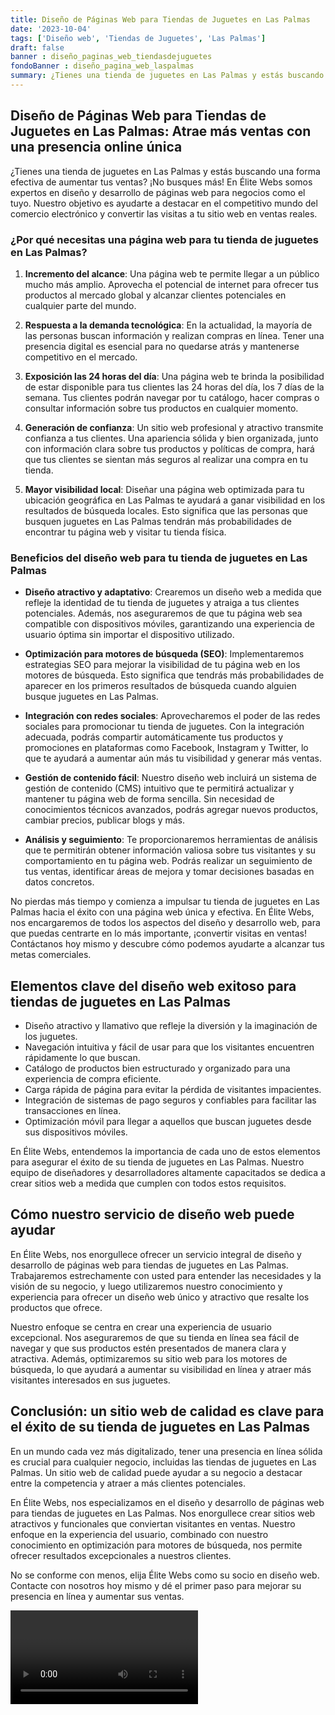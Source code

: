 ```yaml
---
title: Diseño de Páginas Web para Tiendas de Juguetes en Las Palmas
date: '2023-10-04'
tags: ['Diseño web', 'Tiendas de Juguetes', 'Las Palmas']
draft: false
banner : diseño_paginas_web_tiendasdejuguetes
fondoBanner : diseño_pagina_web_laspalmas
summary: ¿Tienes una tienda de juguetes en Las Palmas y estás buscando una forma efectiva de aumentar tus ventas? ¡No busques más! En Élite Webs somos expertos en diseño y desarrollo de páginas web para negocios como el tuyo. Nuestro objetivo es ayudarte a destacar en el competitivo mundo del comercio electrónico y convertir las visitas a tu sitio web en ventas reales.
---
```


## Diseño de Páginas Web para Tiendas de Juguetes en Las Palmas: Atrae más ventas con una presencia online única

¿Tienes una tienda de juguetes en Las Palmas y estás buscando una forma efectiva de aumentar tus ventas? ¡No busques más! En Élite Webs somos expertos en diseño y desarrollo de páginas web para negocios como el tuyo. Nuestro objetivo es ayudarte a destacar en el competitivo mundo del comercio electrónico y convertir las visitas a tu sitio web en ventas reales.

### ¿Por qué necesitas una página web para tu tienda de juguetes en Las Palmas?

1. **Incremento del alcance**: Una página web te permite llegar a un público mucho más amplio. Aprovecha el potencial de internet para ofrecer tus productos al mercado global y alcanzar clientes potenciales en cualquier parte del mundo.

2. **Respuesta a la demanda tecnológica**: En la actualidad, la mayoría de las personas buscan información y realizan compras en línea. Tener una presencia digital es esencial para no quedarse atrás y mantenerse competitivo en el mercado.

3. **Exposición las 24 horas del día**: Una página web te brinda la posibilidad de estar disponible para tus clientes las 24 horas del día, los 7 días de la semana. Tus clientes podrán navegar por tu catálogo, hacer compras o consultar información sobre tus productos en cualquier momento.

4. **Generación de confianza**: Un sitio web profesional y atractivo transmite confianza a tus clientes. Una apariencia sólida y bien organizada, junto con información clara sobre tus productos y políticas de compra, hará que tus clientes se sientan más seguros al realizar una compra en tu tienda.

5. **Mayor visibilidad local**: Diseñar una página web optimizada para tu ubicación geográfica en Las Palmas te ayudará a ganar visibilidad en los resultados de búsqueda locales. Esto significa que las personas que busquen juguetes en Las Palmas tendrán más probabilidades de encontrar tu página web y visitar tu tienda física.

### Beneficios del diseño web para tu tienda de juguetes en Las Palmas

- **Diseño atractivo y adaptativo**: Crearemos un diseño web a medida que refleje la identidad de tu tienda de juguetes y atraiga a tus clientes potenciales. Además, nos aseguraremos de que tu página web sea compatible con dispositivos móviles, garantizando una experiencia de usuario óptima sin importar el dispositivo utilizado.

- **Optimización para motores de búsqueda (SEO)**: Implementaremos estrategias SEO para mejorar la visibilidad de tu página web en los motores de búsqueda. Esto significa que tendrás más probabilidades de aparecer en los primeros resultados de búsqueda cuando alguien busque juguetes en Las Palmas.

- **Integración con redes sociales**: Aprovecharemos el poder de las redes sociales para promocionar tu tienda de juguetes. Con la integración adecuada, podrás compartir automáticamente tus productos y promociones en plataformas como Facebook, Instagram y Twitter, lo que te ayudará a aumentar aún más tu visibilidad y generar más ventas.

- **Gestión de contenido fácil**: Nuestro diseño web incluirá un sistema de gestión de contenido (CMS) intuitivo que te permitirá actualizar y mantener tu página web de forma sencilla. Sin necesidad de conocimientos técnicos avanzados, podrás agregar nuevos productos, cambiar precios, publicar blogs y más.

- **Análisis y seguimiento**: Te proporcionaremos herramientas de análisis que te permitirán obtener información valiosa sobre tus visitantes y su comportamiento en tu página web. Podrás realizar un seguimiento de tus ventas, identificar áreas de mejora y tomar decisiones basadas en datos concretos.

No pierdas más tiempo y comienza a impulsar tu tienda de juguetes en Las Palmas hacia el éxito con una página web única y efectiva. En Élite Webs, nos encargaremos de todos los aspectos del diseño y desarrollo web, para que puedas centrarte en lo más importante, ¡convertir visitas en ventas! Contáctanos hoy mismo y descubre cómo podemos ayudarte a alcanzar tus metas comerciales.

<GifSeo />

<Cta />

## Elementos clave del diseño web exitoso para tiendas de juguetes en Las Palmas

- Diseño atractivo y llamativo que refleje la diversión y la imaginación de los juguetes.
- Navegación intuitiva y fácil de usar para que los visitantes encuentren rápidamente lo que buscan.
- Catálogo de productos bien estructurado y organizado para una experiencia de compra eficiente.
- Carga rápida de página para evitar la pérdida de visitantes impacientes.
- Integración de sistemas de pago seguros y confiables para facilitar las transacciones en línea.
- Optimización móvil para llegar a aquellos que buscan juguetes desde sus dispositivos móviles.

En Élite Webs, entendemos la importancia de cada uno de estos elementos para asegurar el éxito de su tienda de juguetes en Las Palmas. Nuestro equipo de diseñadores y desarrolladores altamente capacitados se dedica a crear sitios web a medida que cumplen con todos estos requisitos.

## Cómo nuestro servicio de diseño web puede ayudar

En Élite Webs, nos enorgullece ofrecer un servicio integral de diseño y desarrollo de páginas web para tiendas de juguetes en Las Palmas. Trabajaremos estrechamente con usted para entender las necesidades y la visión de su negocio, y luego utilizaremos nuestro conocimiento y experiencia para ofrecer un diseño web único y atractivo que resalte los productos que ofrece.

Nuestro enfoque se centra en crear una experiencia de usuario excepcional. Nos aseguraremos de que su tienda en línea sea fácil de navegar y que sus productos estén presentados de manera clara y atractiva. Además, optimizaremos su sitio web para los motores de búsqueda, lo que ayudará a aumentar su visibilidad en línea y atraer más visitantes interesados en sus juguetes.

## Conclusión: un sitio web de calidad es clave para el éxito de su tienda de juguetes en Las Palmas

En un mundo cada vez más digitalizado, tener una presencia en línea sólida es crucial para cualquier negocio, incluidas las tiendas de juguetes en Las Palmas. Un sitio web de calidad puede ayudar a su negocio a destacar entre la competencia y atraer a más clientes potenciales.

En Élite Webs, nos especializamos en el diseño y desarrollo de páginas web para tiendas de juguetes en Las Palmas. Nos enorgullece crear sitios web atractivos y funcionales que conviertan visitantes en ventas. Nuestro enfoque en la experiencia del usuario, combinado con nuestro conocimiento en optimización para motores de búsqueda, nos permite ofrecer resultados excepcionales a nuestros clientes.

No se conforme con menos, elija Élite Webs como su socio en diseño web. Contacte con nosotros hoy mismo y dé el primer paso para mejorar su presencia en línea y aumentar sus ventas.

<Video />

<CtaBot job='Tiendas de Juguetes' city='Las Palmas'/>

<Gmaps query='Las Palmas+españa+maps' />